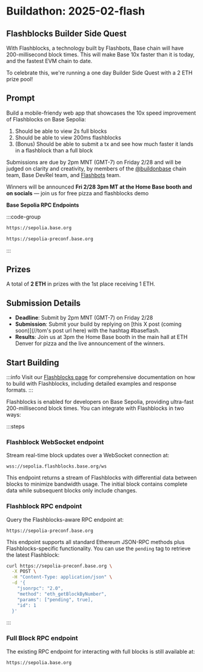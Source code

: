 # Buildathon: 2025-02-flash

## Flashblocks Builder Side Quest

With Flashblocks, a technology built by Flashbots, Base chain will have 200-millisecond block times. This will make Base 10x faster than it is today, and the fastest EVM chain to date.

To celebrate this, we're running a one day Builder Side Quest with a 2 ETH prize pool!

## Prompt

Build a mobile-friendy web app that showcases the 10x speed improvement of Flashblocks on Base Sepolia:

1. Should be able to view 2s full blocks
2. Should be able to view 200ms flashblocks
3. (Bonus) Should be able to submit a tx and see how much faster it lands in a flashblock than a full block

Submissions are due by 2pm MNT (GMT-7) on Friday 2/28 and will be judged on clarity and creativity, by members of the [@buildonbase](https://x.com/buildonbase) chain team, Base DevRel team, and [Flashbots](https://github.com/flashbots) team.

Winners will be announced **Fri 2/28 3pm MT at the Home Base booth and on socials** — join us for free pizza and flashblocks demo

**Base Sepolia RPC Endpoints**

:::code-group

```bash [Full block RPC endpoint]
https://sepolia.base.org
```

```bash [Flashblock RPC endpoint]
https://sepolia-preconf.base.org
```

:::

## Prizes

A total of **2 ETH** in prizes with the 1st place receiving 1 ETH.

## Submission Details

- **Deadline**: Submit by 2pm MNT (GMT-7) on Friday 2/28
- **Submission**: Submit your build by replying on [this X post (coming soon)](//tom's post url here) with the hashtag #baseflash.
- **Results**: Join us at 3pm the Home Base booth in the main hall at ETH Denver for pizza and the live announcement of the winners.

## Start Building

:::info
Visit our [Flashblocks page](https://www.base.org/flashblocks) for comprehensive documentation on how to build with Flashblocks, including detailed examples and response formats.
:::

Flashblocks is enabled for developers on Base Sepolia, providing ultra-fast 200-millisecond block times. You can integrate with Flashblocks in two ways:

:::steps

### Flashblock WebSocket endpoint

Stream real-time block updates over a WebSocket connection at:

```
wss://sepolia.flashblocks.base.org/ws
```

This endpoint returns a stream of Flashblocks with differential data between blocks to minimize bandwidth usage. The initial block contains complete data while subsequent blocks only include changes.

### Flashblock RPC endpoint

Query the Flashblocks-aware RPC endpoint at:

```
https://sepolia-preconf.base.org
```

This endpoint supports all standard Ethereum JSON-RPC methods plus Flashblocks-specific functionality. You can use the `pending` tag to retrieve the latest Flashblock:

```bash
curl https://sepolia-preconf.base.org \
  -X POST \
  -H "Content-Type: application/json" \
  -d '{
    "jsonrpc": "2.0",
    "method": "eth_getBlockByNumber",
    "params": ["pending", true],
    "id": 1
  }'
```

:::

### Full Block RPC endpoint

The existing RPC endpoint for interacting with full blocks is still available at:

```
https://sepolia.base.org
```
